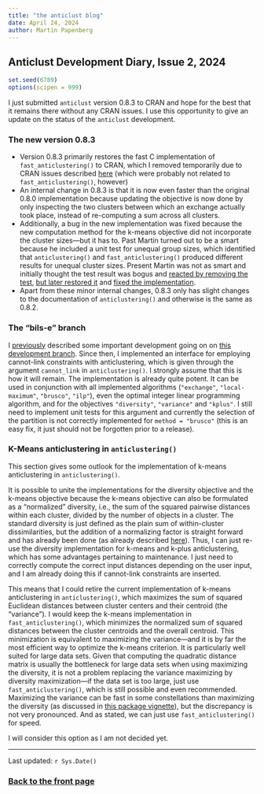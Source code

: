```yaml
---
title: "the anticlust blog"
date: April 24, 2024
author: Martin Papenberg
---
```


## Anticlust Development Diary, Issue 2, 2024

```r
set.seed(6789)
options(scipen = 999)
```

I just submitted `anticlust` version 0.8.3 to CRAN and hope for the best that it remains there without any CRAN issues. I use this opportunity to give an update on the status of the `anticlust` development.

### The new version 0.8.3

- Version 0.8.3 primarily restores the fast C implementation of `fast_anticlustering()` to CRAN, which I removed temporarily due to CRAN issues described [here](2024-02-07.html) (which were probably not related to `fast_anticlustering()`, however)
- An internal change in 0.8.3 is that it is now even faster than the original 0.8.0 implementation because updating the objective is now done by only inspecting the two clusters between which an exchange actually took place, instead of re-computing a sum across all clusters. 
- Additionally, a bug in the new implementation was fixed because the new computation method for the k-means objective did not incorporate the cluster sizes---but it has to. Past Martin turned out to be a smart because he included a unit test for unequal group sizes, which identified that `anticlustering()` and `fast_anticlustering()` produced different results for unequal cluster sizes. Present Martin was not as smart and initially thought the test result was bogus and [reacted by removing the test](https://github.com/m-Py/anticlust/commit/72635aad56e454), [but later restored it](https://github.com/m-Py/anticlust/commit/2970f3debf61a) and [fixed the implementation](https://github.com/m-Py/anticlust/commit/957490ac2fe047).
- Apart from these minor internal changes, 0.8.3 only has slight changes to the documentation of `anticlustering()` and otherwise is the same as 0.8.2.

### The "bils-e" branch

I [previously](2024-02-07.html) described some important development going on on [this development branch](https://github.com/m-Py/anticlust/tree/bils-e). Since then, I implemented an interface for employing cannot-link constraints with anticlustering, which is given through the argument `cannot_link` in `anticlustering()`. I strongly assume that this is how it will remain. The implementation is already quite potent. It can be used in conjunction with all implemented algorithms (`"exchange"`, `"local-maximum"`, `"brusco"`, `"ilp"`), even the optimal integer linear programming algorithm, and for the objectives `"diversity"`, `"variance"` and `"kplus"`. I still need to implement unit tests for this argument and currently the selection of the partition is not correctly implemented for `method = "brusco"` (this is an easy fix, it just should not be forgotten prior to a release).

### K-Means anticlustering in `anticlustering()`

This section gives some outlook for the implementation of k-means anticlustering in `anticlustering()`.

It is possible to unite the implementations for the diversity objective and the k-means objective because the k-means objective can also be formulated as a "normalized" diversity, i.e., the sum of the squared pairwise distances within each cluster, divided by the number of objects in a cluster. The standard diversity is just defined as the plain sum of within-cluster dissimilarities, but the addition of a normalizing factor is straight forward and has already been done (as already described [here](2024-02-07.html)). Thus, I can just re-use the diversity implementation for k-means and k-plus anticlustering, which has some advantages pertaining to maintenance. I just need to correctly compute the correct input distances depending on the user input, and I am already doing this if cannot-link constraints are inserted. 

This means that I could retire the current implementation of k-means anticlustering in `anticlustering()`, which maximizes the sum of squared Euclidean distances between cluster centers and their centroid (the "variance"). I would keep the k-means implementation in `fast_anticlustering()`, which minimizes the normalized sum of squared distances between the cluster centroids and the overall centroid. This minimization is equivalent to maximizing the variance---and it is by far the most efficient way to optimize the k-means criterion. It is particularly well suited for large data sets. Given that computing the quadratic distance matrix is usually the bottleneck for large data sets when using maximizing the diversity, it is not a problem replacing the variance maximizing by diversity maximization---if the data set is too large, just use `fast_anticlustering()`, which is still possible and even recommended. Maximizing the variance can be fast in some constellations than maximizing the diversity (as discussed in [this package vignette](https://cran.r-project.org/web/packages/anticlust/vignettes/Speeding_up_anticlustering.html)), but the discrepancy is not very pronounced. And as stated, we can just use `fast_anticlustering()` for speed. 

I will consider this option as I am not decided yet.

---

Last updated: `r Sys.Date()`

### <a href="index.html">Back to the front page</a>

